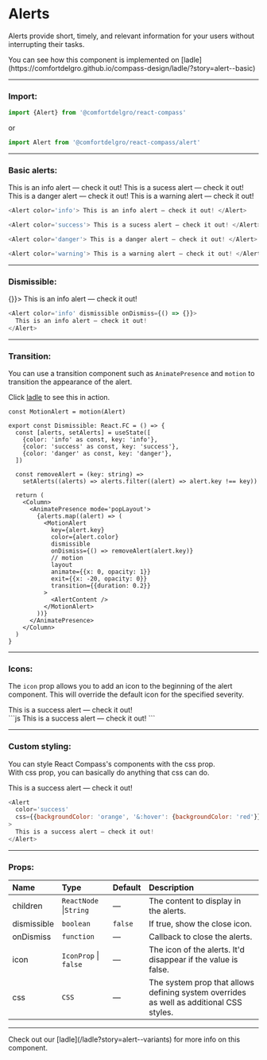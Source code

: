 
# Alerts

Alerts provide short, timely, and relevant information for your users without interrupting their tasks.

<Callout>
  You can see how this component is implemented on
  [ladle](https://comfortdelgro.github.io/compass-design/ladle/?story=alert--basic)
</Callout>

---

### Import:

```js
import {Alert} from '@comfortdelgro/react-compass'
```

or

```js
import Alert from '@comfortdelgro/react-compass/alert'
```

---

### Basic alerts:

<section className={styles.componentShowcaseContainer}>
  <Alert color='info'>This is an info alert — check it out!</Alert>
  <Alert color='success'>This is a sucess alert — check it out!</Alert>
  <Alert color='danger'>This is a danger alert — check it out!</Alert>
  <Alert color='warning'>This is a warning alert — check it out!</Alert>
</section>

```js
<Alert color='info'> This is an info alert — check it out! </Alert>

<Alert color='success'> This is a sucess alert — check it out! </Alert>

<Alert color='danger'> This is a danger alert — check it out! </Alert>

<Alert color='warning'> This is a warning alert — check it out! </Alert>
```

---

### Dismissible:

<section className={styles.componentShowcaseContainer}>
  <Alert color='info' dismissible onDismiss={() => {}}>
    This is an info alert — check it out!
  </Alert>
</section>

```js
<Alert color='info' dismissible onDismiss={() => {}}>
  This is an info alert — check it out!
</Alert>
```

---

### Transition:

You can use a transition component such as `AnimatePresence` and `motion` to transition the appearance of the alert.

Click [ladle](/ladle?story=alert--dismissible) to see this in action.

```tsx
const MotionAlert = motion(Alert)

export const Dismissible: React.FC = () => {
  const [alerts, setAlerts] = useState([
    {color: 'info' as const, key: 'info'},
    {color: 'success' as const, key: 'success'},
    {color: 'danger' as const, key: 'danger'},
  ])

  const removeAlert = (key: string) =>
    setAlerts((alerts) => alerts.filter((alert) => alert.key !== key))

  return (
    <Column>
      <AnimatePresence mode='popLayout'>
        {alerts.map((alert) => (
          <MotionAlert
            key={alert.key}
            color={alert.color}
            dismissible
            onDismiss={() => removeAlert(alert.key)}
            // motion
            layout
            animate={{x: 0, opacity: 1}}
            exit={{x: -20, opacity: 0}}
            transition={{duration: 0.2}}
          >
            <AlertContent />
          </MotionAlert>
        ))}
      </AnimatePresence>
    </Column>
  )
}
```

---

### Icons:

The `icon` prop allows you to add an icon to the beginning of the alert component. This will override the default icon for the specified severity.

<section className={styles.componentShowcaseContainer}>
  <Alert color='success' icon={faChessKing}>
    This is a success alert — check it out!
  </Alert>
</section>
```js
<Alert color='success' icon={faChessKing}>
  This is a success alert — check it out!
</Alert>
```

---

### Custom styling:

You can style React Compass's components with the css prop. <br/>
With css prop, you can basically do anything that css can do.

<section className={styles.componentShowcaseContainer}>
  <Alert
    color='success'
    css={{backgroundColor: 'orange', '&:hover': {backgroundColor: 'red'}}}
  >
    This is a success alert — check it out!
  </Alert>
</section>

```js
<Alert
  color='success'
  css={{backgroundColor: 'orange', '&:hover': {backgroundColor: 'red'}}}
>
  This is a success alert — check it out!
</Alert>
```

---

### Props:

| Name        | Type                   | Default | Description                                                                             |
| :---------- | :--------------------- | :------ | :-------------------------------------------------------------------------------------- |
| children    | `ReactNode` \|`String` | —       | The content to display in the alerts.                                                   |
| dismissible | `boolean`              | `false` | If true, show the close icon.                                                           |
| onDismiss   | `function`             | —       | Callback to close the alerts.                                                           |
| icon        | `IconProp` \| `false`  | —       | The icon of the alerts. It'd disappear if the value is false.                           |
| css         | `CSS`                  | —       | The system prop that allows defining system overrides as well as additional CSS styles. |

---

<Callout>
  Check out our [ladle](/ladle?story=alert--variants) for more info on this
  component.
</Callout>
